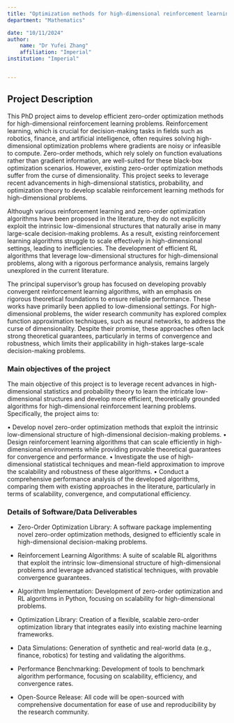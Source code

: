 ```yaml
---
title: "Optimization methods for high-dimensional reinforcement learning"
department: "Mathematics"

date: "10/11/2024"
author: 
    name: "Dr Yufei Zhang"
    affiliation: "Imperial"
institution: "Imperial"


---
```

## Project Description

This PhD project aims to develop efficient zero-order optimization methods for high-dimensional reinforcement learning problems. Reinforcement learning, which is crucial for decision-making tasks in fields such as robotics, finance, and artificial intelligence, often requires solving high-dimensional optimization problems where gradients are noisy or infeasible to compute. Zero-order methods, which rely solely on function evaluations rather than gradient information, are well-suited for these black-box optimization scenarios. However, existing zero-order optimization methods suffer from the curse of dimensionality. This project seeks to leverage recent advancements in high-dimensional statistics, probability, and optimization theory to develop scalable reinforcement learning methods for high-dimensional problems.

Although various reinforcement learning and zero-order optimization algorithms have been proposed in the literature, they do not explicitly exploit the intrinsic low-dimensional structures that naturally arise in many large-scale decision-making problems. As a result, existing reinforcement learning algorithms struggle to scale effectively in high-dimensional settings, leading to inefficiencies. The development of efficient RL algorithms that leverage low-dimensional structures for high-dimensional problems, along with a rigorous performance analysis, remains largely unexplored in the current literature.

The principal supervisor's group has focused on developing provably convergent reinforcement learning algorithms, with an emphasis on rigorous theoretical foundations to ensure reliable performance. These works have primarily been applied to low-dimensional settings. For high-dimensional problems, the wider research community has explored complex function approximation techniques, such as neural networks, to address the curse of dimensionality. Despite their promise, these approaches often lack strong theoretical guarantees, particularly in terms of convergence and robustness, which limits their applicability in high-stakes large-scale decision-making problems.


### Main objectives of the project

The main objective of this project is to leverage recent advances in high-dimensional statistics and probability theory to learn the intricate low-dimensional structures and develop more efficient, theoretically grounded algorithms for high-dimensional reinforcement learning problems. Specifically, the project aims to:

• Develop novel zero-order optimization methods that exploit the intrinsic low-dimensional structure of high-dimensional decision-making problems.
• Design reinforcement learning algorithms that can scale efficiently in high-dimensional environments while providing provable theoretical guarantees for convergence and performance.
• Investigate the use of high-dimensional statistical techniques and mean-field approximation to improve the scalability and robustness of these algorithms.
• Conduct a comprehensive performance analysis of the developed algorithms, comparing them with existing approaches in the literature, particularly in terms of scalability, convergence, and computational efficiency.

### Details of Software/Data Deliverables

- Zero-Order Optimization Library: A software package implementing novel zero-order optimization methods, designed to efficiently scale in high-dimensional decision-making problems.
- Reinforcement Learning Algorithms: A suite of scalable RL algorithms that exploit the intrinsic low-dimensional structure of high-dimensional problems and leverage advanced statistical techniques, with provable convergence guarantees.

- Algorithm Implementation: Development of zero-order optimization and RL algorithms in Python, focusing on scalability for high-dimensional problems.
- Optimization Library: Creation of a flexible, scalable zero-order optimization library that integrates easily into existing machine learning frameworks.
- Data Simulations: Generation of synthetic and real-world data (e.g., finance, robotics) for testing and validating the algorithms.
- Performance Benchmarking: Development of tools to benchmark algorithm performance, focusing on scalability, efficiency, and convergence rates.
- Open-Source Release: All code will be open-sourced with comprehensive documentation for ease of use and reproducibility by the research community.